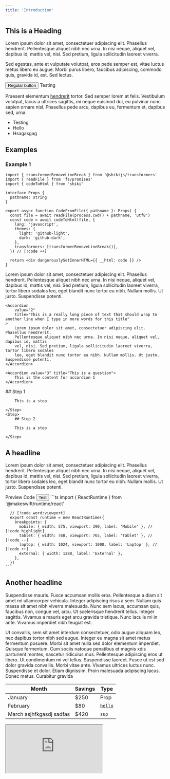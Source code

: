 ```yaml
---
title: 'Introduction'
---
```


## This is a Heading

Lorem ipsum dolor sit amet, consectetuer adipiscing elit. Phasellus hendrerit. Pellentesque aliquet nibh nec urna. In nisi neque, aliquet vel, dapibus id, mattis vel, nisi. Sed pretium, ligula sollicitudin laoreet viverra.

Sed egestas, ante et vulputate volutpat, eros pede semper est, vitae luctus metus libero eu augue. Morbi purus libero, faucibus adipiscing, commodo quis, gravida id, est. Sed lectus.

<Button>Regular button</Button>
<ButtonLink href="https://google.com">Testing</ButtonLink>

Praesent elementum [hendrerit](https://makeswift.com) tortor. Sed semper lorem at felis. Vestibulum volutpat, lacus a ultrices sagittis, mi neque euismod dui, eu pulvinar nunc sapien ornare nisl. Phasellus pede arcu, dapibus eu, fermentum et, dapibus sed, urna.

- Testing
- Hello
- Hsagasgag

## Examples

### Example 1

```tsx
import { transformerRemoveLineBreak } from '@shikijs/transformers'
import { readFile } from 'fs/promises'
import { codeToHtml } from 'shiki'

interface Props {
  pathname: string
}

export async function CodeFromFile({ pathname }: Props) {
  const file = await readFile(process.cwd() + pathname, 'utf8')
  const code = await codeToHtml(file, {
    lang: 'javascript',
    themes: {
      light: 'github-light',
      dark: 'github-dark',
    },
    transformers: [transformerRemoveLineBreak()],
  }) // [!code ++]

  return <div dangerouslySetInnerHTML={{ __html: code }} />
}
```

<AccordionGroup>
    <Accordion value="1" title="Accordion 1">
        Lorem ipsum dolor sit amet, consectetuer adipiscing elit. Phasellus hendrerit.
        Pellentesque aliquet nibh nec urna. In nisi neque, aliquet vel, dapibus id, mattis
        vel, nisi. Sed pretium, ligula sollicitudin laoreet viverra, tortor libero sodales
        leo, eget blandit nunc tortor eu nibh. Nullam mollis. Ut justo. Suspendisse potenti.
    </Accordion>

    <Accordion
        value="2"
        title="This is a really long piece of text that should wrap to another line when I type in more words for this title"
    >
        Lorem ipsum dolor sit amet, consectetuer adipiscing elit. Phasellus hendrerit.
        Pellentesque aliquet nibh nec urna. In nisi neque, aliquet vel, dapibus id, mattis
        vel, nisi. Sed pretium, ligula sollicitudin laoreet viverra, tortor libero sodales
        leo, eget blandit nunc tortor eu nibh. Nullam mollis. Ut justo. Suspendisse potenti.
    </Accordion>

    <Accordion value="3" title="This is a question">
        This is the content for accordion 1
    </Accordion>

</AccordionGroup>

<Steps>
    <Step>
        ## Step 1

        This is a step

    </Step>
    <Step>
        ## Step 2

        This is a step

    </Step>

</Steps>

## A headline

Lorem ipsum dolor sit amet, consectetuer adipiscing elit. Phasellus hendrerit. Pellentesque aliquet nibh nec urna. In nisi neque, aliquet vel, dapibus id, mattis vel, nisi. Sed pretium, ligula sollicitudin laoreet viverra, tortor libero sodales leo, eget blandit nunc tortor eu nibh. Nullam mollis. Ut justo. Suspendisse potenti.

<Tabs defaultValue="preview">
  <TabsList>
    <TabsTrigger value="preview">Preview</TabsTrigger>
    <TabsTrigger value="code">Code</TabsTrigger>
  </TabsList>
  <TabsContent value="preview">
  <Button>Test</Button>
  </TabsContent>
  <TabsContent value="code">
    ```ts
      import { ReactRuntime } from '@makeswift/runtime/react'

      // [!code word:viewport]
      export const runtime = new ReactRuntime({
        breakpoints: {
          mobile: { width: 575, viewport: 390, label: 'Mobile' }, // [!code highlight]
          tablet: { width: 768, viewport: 765, label: 'Tablet' }, // [!code --]
          laptop: { width: 1024, viewport: 1000, label: 'Laptop' }, // [!code ++]
          external: { width: 1280, label: 'External' },
        },
      })
    ```

  </TabsContent>
</Tabs>

## Another headline

Suspendisse mauris. Fusce accumsan mollis eros. Pellentesque a diam sit amet mi ullamcorper vehicula. Integer adipiscing risus a sem. Nullam quis massa sit amet nibh viverra malesuada. Nunc sem lacus, accumsan quis, faucibus non, congue vel, arcu. Ut scelerisque hendrerit tellus. Integer sagittis. Vivamus a mauris eget arcu gravida tristique. Nunc iaculis mi in ante. Vivamus imperdiet nibh feugiat est.

Ut convallis, sem sit amet interdum consectetuer, odio augue aliquam leo, nec dapibus tortor nibh sed augue. Integer eu magna sit amet metus fermentum posuere. Morbi sit amet nulla sed dolor elementum imperdiet. Quisque fermentum. Cum sociis natoque penatibus et magnis xdis parturient montes, nascetur ridiculus mus. Pellentesque adipiscing eros ut libero. Ut condimentum mi vel tellus. Suspendisse laoreet. Fusce ut est sed dolor gravida convallis. Morbi vitae ante. Vivamus ultrices luctus nunc. Suspendisse et dolor. Etiam dignissim. Proin malesuada adipiscing lacus. Donec metus. Curabitur gravida

| Month                    | Savings | Type                             |
| ------------------------ | ------- | -------------------------------- |
| January                  | $250    | Prop                             |
| February                 | $80     | [`hello`](https://makeswift.com) |
| March asjhfkgasdj sadfas | $420    | `sup`                            |

<div className="pattern-shadow pattern-shadow-sm mb-5 mt-5 aspect-[4/3] border border-foreground bg-background">
  <iframe
    src="https://www.figma.com/embed?embed_host=share&url=https%3A%2F%2Fwww.figma.com%2Ffile%2FSs4o7sfbgqVr83CTXG7vRa%2FEclipse%3Ftype%3Ddesign%26node-id%3D23%253A36%26mode%3Ddesign%26t%3D3OZNQn2PpZT6AfPq-1"
    className="h-full w-full bg-background"
  ></iframe>
</div>
